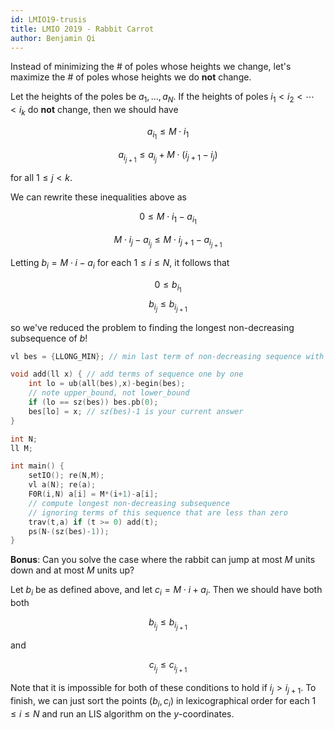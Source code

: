 ```yaml
---
id: LMIO19-trusis
title: LMIO 2019 - Rabbit Carrot
author: Benjamin Qi
---
```


<Spoiler title="Hint">

Instead of minimizing the # of poles whose heights we change, let's maximize the # of poles whose heights we do **not** change. 

</Spoiler>

<Spoiler title="Condition">

Let the heights of the poles be $a_1,\ldots,a_N$. If the heights of poles $i_1<i_2<\cdots<i_k$ do **not** change, then we should have

$$
a_{i_1}\le M\cdot i_1
$$

$$
a_{i_{j+1}}\le a_{i_j}+M\cdot (i_{j+1}-i_j)
$$

for all $1\le j<k$.

</Spoiler>

<Spoiler title="Finishing">

We can rewrite these inequalities above as

$$
0\le M\cdot i_1-a_{i_1}
$$

$$
M\cdot i_j-a_{i_j}\le M\cdot i_{j+1}-a_{i_{j+1}}
$$

Letting $b_i=M\cdot i-a_i$ for each $1\le i\le N$, it follows that

$$
0\le b_{i_1}
$$
$$
b_{i_j}\le b_{i_{j+1}}
$$

so we've reduced the problem to finding the longest non-decreasing subsequence of $b$!

```cpp
vl bes = {LLONG_MIN}; // min last term of non-decreasing sequence with i terms

void add(ll x) { // add terms of sequence one by one
	int lo = ub(all(bes),x)-begin(bes); 
	// note upper_bound, not lower_bound
	if (lo == sz(bes)) bes.pb(0);
	bes[lo] = x; // sz(bes)-1 is your current answer
}

int N;
ll M;

int main() {
	setIO(); re(N,M);
	vl a(N); re(a);
	F0R(i,N) a[i] = M*(i+1)-a[i];
	// compute longest non-decreasing subsequence
	// ignoring terms of this sequence that are less than zero
	trav(t,a) if (t >= 0) add(t); 
	ps(N-(sz(bes)-1));
}
```

</Spoiler>

**Bonus**: Can you solve the case where the rabbit can jump at most $M$ units down and at most $M$ units up?

<Spoiler title="Spoiler">

Let $b_i$ be as defined above, and let $c_i=M\cdot i+a_i$. Then we should have both both


$$
b_{i_j}\le b_{i_{j+1}}
$$

and

$$
c_{i_j}\le c_{i_{j+1}}
$$

Note that it is impossible for both of these conditions to hold if $i_j>i_{j+1}$. To finish, we can just sort the points $(b_i,c_i)$ in lexicographical order for each $1\le i\le N$ and run an LIS algorithm on the $y$-coordinates.

</Spoiler>
